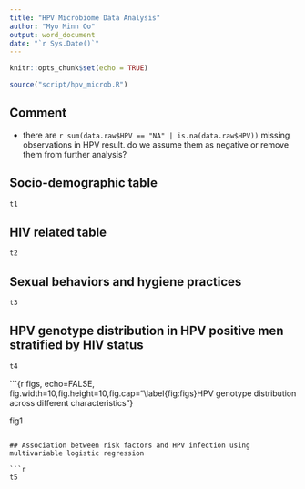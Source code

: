 ---
title: "HPV Microbiome Data Analysis"
author: "Myo Minn Oo"
output: word_document
date: "`r Sys.Date()`"
---

```{r setup, include=FALSE}
knitr::opts_chunk$set(echo = TRUE)

source("script/hpv_microb.R")
```

## Comment

- there are `r sum(data.raw$HPV == "NA" | is.na(data.raw$HPV))` missing observations in HPV result. do we assume them as negative or remove them from further analysis? 



## Socio-demographic table 

```{r echo=FALSE, message=FALSE, warning=FALSE, paged.print=TRUE}
t1  
```

## HIV related table

```{r echo=FALSE, message=FALSE, warning=FALSE, paged.print=TRUE}
t2
```

## Sexual behaviors and hygiene practices

```{r echo=FALSE, message=FALSE, warning=FALSE, paged.print=TRUE}
t3
```

## HPV genotype distribution in HPV positive men stratified by HIV status

```{r echo=FALSE, message=FALSE, warning=FALSE, paged.print=TRUE}
t4
```

```{r figs, echo=FALSE, fig.width=10,fig.height=10,fig.cap="\\label{fig:figs}HPV genotype distribution across different characteristics"}

fig1
```

## Association between risk factors and HPV infection using multivariable logistic regression 

```{r echo=FALSE, message=FALSE, warning=FALSE, paged.print=TRUE}
t5
```


